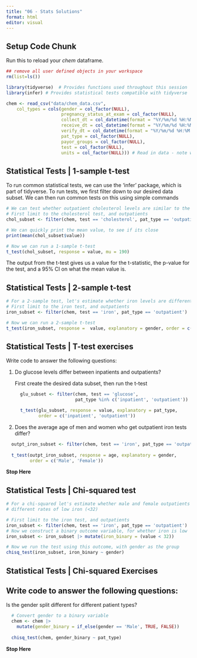 ```yaml
---
title: "06 - Stats Solutions"
format: html
editor: visual
---
```


## Setup Code Chunk

Run this to reload your *chem* dataframe.

```r
## remove all user defined objects in your workspace
rm(list=ls())

library(tidyverse)  # Provides functions used throughout this session
library(infer) # Provides statistical tests compatible with tidyverse

chem <- read_csv("data/chem_data.csv", 
    col_types = cols(gender = col_factor(NULL),
                     pregnancy_status_at_exam = col_factor(NULL),
                     collect_dt = col_datetime(format = "%Y/%m/%d %H:%M:%S"), 
                     receive_dt = col_datetime(format = "%Y/%m/%d %H:%M:%S"), 
                     verify_dt = col_datetime(format = "%Y/%m/%d %H:%M:%S"), 
                     pat_type = col_factor(NULL),
                     payor_groups = col_factor(NULL),
                     test = col_factor(NULL),
                     units = col_factor(NULL))) # Read in data - note we determined data types up front
```

## Statistical Tests \| 1-sample t-test

To run common statistical tests, we can use the 'infer' package, which is part of tidyverse. To run tests, we first filter down to our desired data subset. We can then run common tests on this using simple commands

```r
# We can test whether outpatient cholesterol levels are similar to the US adult average (~190ng/mL)
# First limit to the cholesterol test, and outpatients
chol_subset <- filter(chem, test == 'cholesterol', pat_type == 'outpatient')

# We can quickly print the mean value, to see if its close
print(mean(chol_subset$value))

# Now we can run a 1-sample t-test
t_test(chol_subset, response = value, mu = 190)
```

The output from the t-test gives us a value for the t-statistic, the p-value for the test, and a 95% CI on what the mean value is.

## Statistical Tests \| 2-sample t-test

```r
# For a 2-sample test, let's estimate whether iron levels are different for male and female outpatients
# First limit to the iron test, and outpatients
iron_subset <- filter(chem, test == 'iron', pat_type == 'outpatient')

# Now we can run a 2-sample t-test
t_test(iron_subset, response =  value, explanatory = gender, order = c("Female", "Male"))
```

## Statistical Tests \| T-test exercises

Write code to answer the following questions:

1.  Do glucose levels differ between inpatients and outpatients?

    First create the desired data subset, then run the t-test

    ```r

      glu_subset <- filter(chem, test == 'glucose', 
                           pat_type %in% c('inpatient', 'outpatient'))
      
      t_test(glu_subset, response = value, explanatory = pat_type,
             order = c('inpatient', 'outpatient'))
    ```

2.  Does the average age of men and women who get outpatient iron tests differ?

```r

  outpt_iron_subset <- filter(chem, test == 'iron', pat_type == 'outpatient')
  
  t_test(outpt_iron_subset, response = age, explanatory = gender,
         order = c('Male', 'Female'))
```

**Stop Here**

## Statistical Tests \| Chi-squared test

```r
# For a chi-squared let's estimate whether male and female outpatients have
# different rates of low iron (<32)

# First limit to the iron test, and outpatients
iron_subset <- filter(chem, test == 'iron', pat_type == 'outpatient')
# Now we construct a binary outcome variable, for whether iron is low
iron_subset <- iron_subset |> mutate(iron_binary = (value < 32))

# Now we run the test using this outcome, with gender as the group
chisq_test(iron_subset, iron_binary ~ gender)

```

## Statistical Tests \| Chi-squared Exercises

## Write code to answer the following questions:

Is the gender split different for different patient types?

```r
  # Convert gender to a binary variable
  chem <- chem |>
    mutate(gender_binary = if_else(gender == 'Male', TRUE, FALSE))
  
  chisq_test(chem, gender_binary ~ pat_type)
```

**Stop Here**
